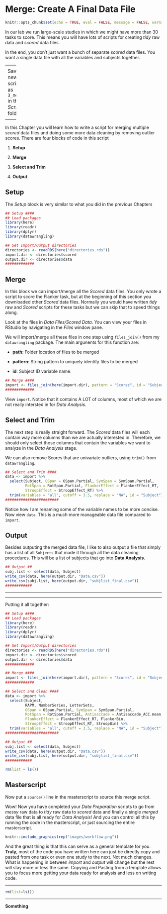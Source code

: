 # Merge: Create A Final Data File

<link rel="stylesheet" href="https://use.fontawesome.com/releases/v5.8.1/css/all.css" integrity="sha384-50oBUHEmvpQ+1lW4y57PTFmhCaXp0ML5d60M1M7uH2+nqUivzIebhndOJK28anvf" crossorigin="anonymous">

```r
knitr::opts_chunk$set(echo = TRUE, eval = FALSE, message = FALSE, warning = FALSE)
```

In our lab we run large-scale studies in which we might have more than 30 tasks to score. This means you will have lots of scripts for creating *tidy* raw data and *scored* data files. 

In the end, you don't just want a bunch of separate *scored* data files. You want a single data file with all the variables and subjects together. 

----
<div style="text-align: center; font-size: 1.25em">
<i class="fas fa-save" style="font-size: 3em"></i> 

Save a new R script file as `3_merge.R` in the *R Scripts* folder

</div>
----

In this Chapter you will learn how to write a script for merging multiple *scored* data files and doing some more data cleaning by removing outlier scores. There are four blocks of code in this script

1) **Setup**

2) **Merge**

3) **Select and Trim**

4) **Output**

## Setup

The *Setup* block is very similar to what you did in the previous Chapters

```r
## Setup ####
## Load packages
library(here)
library(readr)
library(dplyr)
library(datawrangling)

## Set Import/Output directories
directories <- readRDS(here("directories.rds"))
import.dir <- directories$scored
output.dir <- directories$data
#############
```

## Merge

In this block we can import/merge all the *Scored* data files. You only wrote a script to score the Flanker task, but at the beginning of this section you downloaded other *Scored* data files. Normally you would have written *tidy* raw and *Scored* scripts for these tasks but we can skip that to speed things along.

Look at the files in *Data Files/Scored Data*. You can view your files in RStudio by navigating in the *Files* window pane. 

We will import/merge all these files in one step using `files_join()` from my `datawrangling` package. The main argunents for this function are:

* __path__: Folder location of files to be merged

* __pattern__: String pattern to uniquely identify files to be merged

* __id__: Subject ID variable name.

```r
## Merge ####
import <- files_join(here(import.dir), pattern = "Scores", id = "Subject")
#############
```

View `import`. Notice that it contains A LOT of columns, most of which we are not really intersted in for *Data Analysis*.

## Select and Trim

The next step is really straight forward. The *Scored* data files will each contain way more columns than we are actually interested in. Therefore, we should only select those columns that contain the variables we want to analyze in the *Data Analysis* stage.

We can also remove Scores that are univariate outliers, using `trim()` from `datawrangling`.

```r
## Select and Trim ####
data <- import %>%
  select(Subject, OSpan = OSpan.Partial, SymSpan = SymSpan.Partial, 
         RotSpan = RotSpan.Partial, FlankerEffect = FlankerEffect_RT,
         StroopEffect = StroopEffect_RT) %>%
  trim(variables = "all", cutoff = 3.5, replace = "NA", id = "Subject")
########################
```

Notice how I am renaming some of the variable names to be more concise. Now view `data`. This is a much more manageable data file compared to `import`. 

## Output

Besides outputing the merged data file, I like to also output a file that simply has a list of all `Subjects` that made it through all the data cleaning procedures. This will be a list of subjects that go into **Data Analysis**.

```r
## Output ##
subj.list <- select(data, Subject)
write_csv(data, here(output.dir, "Data.csv"))
write_csv(subj.list, here(output.dir, "subjlist_final.csv"))
############
```

----

----

Putting it all together:

```r
## Setup ####
## Load packages
library(here)
library(readr)
library(dplyr)
library(datawrangling)

## Set Import/Output directories
directories <- readRDS(here("directories.rds"))
import.dir <- directories$scored
output.dir <- directories$data
#############

## Merge ####
import <- files_join(here(import.dir), pattern = "Scores", id = "Subject")
#############

## Select and Clean ####
data <- import %>%
  select(Subject, 
         RAPM, NumberSeries, LetterSets,
         OSpan = OSpan.Partial, SymSpan = SymSpan.Partial, 
         RotSpan = RotSpan.Partial, Antisaccade = Antisaccade_ACC.mean,
         FlankerEffect = FlankerEffect_RT, FlankerBin,
         StroopEffect = StroopEffect_RT, StroopBin) %>%
  trim(variables = "all", cutoff = 3.5, replace = "NA", id = "Subject")
########################

## Output ##
subj.list <- select(data, Subject)
write_csv(data, here(output.dir, "Data.csv"))
write_csv(subj.list, here(output.dir, "subjlist_final.csv"))
############

rm(list = ls())
```


## Masterscript

Now put a `source()` line in the masterscript to source this merge script.

Wow! Now you have completed your *Data Preparation* scripts to go from *messy* raw data to *tidy* raw data to *scored* data and finally a single *merged* data file that is all ready for *Data Analysis*! And you can control all this by running the code in the masterscript, or just sourcing the entire masterscript.

```r
knitr::include_graphics(rep("images/workflow.png"))
```

And the great thing is that this can serve as a general template for you. **Truly**, most of the code you have written here can just be directly copy and pasted from one task or even one study to the next. Not much changes. What is happening in between *import* and *output* will change but the rest will stay more or less the same. Copying and Pasting from a template allows you to focus more getting your data ready for analysis and less on writing code. 

********

```r
rm(list=ls())
```

********

**Something**
